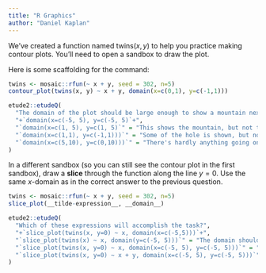 ```yaml
---
title: "R Graphics"
author: "Daniel Kaplan"
---
```


We've created a function named $\mbox{twins}(x,y)$ to help you practice making contour plots. You'll need to open a sandbox to draw the plot. 


Here is some scaffolding for the command:

::: {.scaffolding}
```r
twins <- mosaic::rfun(~ x + y, seed = 302, n=5)
contour_plot(twins(x, y) ~ x + y, domain(x=c(0,1), y=c(-1,1)))
```
:::

```r
etude2::etudeQ(
  "The domain of the plot should be large enough to show a mountain next to  a deep hole. Which of these domains will do the job?",
  "+`domain(x=c(-5, 5), y=c(-5, 5)`+",
  "`domain(x=c(1, 5), y=c(1, 5)`" = "This shows the mountain, but not the hole.",
  "`domain(x=c(1,1), y=c(-1,1)))`" = "Some of the hole is shown, but none of the mountain.",
  "`domain(x=c(5,10), y=c(0,10)))`" = "There's hardly anything going on in this domain. The function here is pretty flat except for a dip in the lower left." 
)
```

In a different sandbox (so you can still see the contour plot in the first sandbox), draw a **slice** through the function along the line $y=0$. Use the same $x$-domain as in the correct answer to the previous question.

::: {.scaffolding}
```r
twins <- mosaic::rfun(~ x + y, seed = 302, n=5)
slice_plot(__tilde-expression__, __domain__)
```
:::


```r
etude2::etudeQ(
  "Which of these expressions will accomplish the task?",
  "+`slice_plot(twins(x, y=0) ~ x, domain(x=c(-5,5)))`+",
  "`slice_plot(twins(x) ~ x, domain(y=c(-5, 5)))`" = "The domain should be over $x$, not $y$. And `twins()` takes two inputs, even if one of them is fixed at zero.",
  "`slice_plot(twins(x, y=0) ~ x, domain(x=c(-5, 5), y=c(-5, 5)))`" = "A slice plot has a domain that includes only one input.",
  "`slice_plot(twins(x, y=0) ~ x + y, domain(x=c(-5, 5), y=c(-5, 5)))`" = "A slice plot has only one input on the right side of the tilde expression."
)
```
